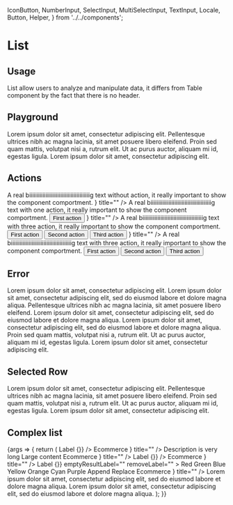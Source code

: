   IconButton,
  NumberInput,
  SelectInput,
  MultiSelectInput,
  TextInput,
  Locale,
  Button,
  Helper,
} from '../../components';

<Meta title="Components/List" component={List} />

# List

## Usage

List allow users to analyze and manipulate data, it differs from Table component by the fact that there is no header.

## Playground

<Canvas>
  <Story name="Standard">
    <List>
      <List.Row>
        <List.TitleCell width="auto">Lorem ipsum dolor sit amet, consectetur adipiscing elit.</List.TitleCell>
      </List.Row>
      <List.Row>
        <List.TitleCell width="auto">
          Pellentesque ultrices nibh ac magna lacinia, sit amet posuere libero eleifend.
        </List.TitleCell>
      </List.Row>
      <List.Row>
        <List.TitleCell width="auto">Proin sed quam mattis, volutpat nisi a, rutrum elit.</List.TitleCell>
      </List.Row>
      <List.Row>
        <List.TitleCell width="auto">Ut ac purus auctor, aliquam mi id, egestas ligula.</List.TitleCell>
      </List.Row>
      <List.Row>
        <List.TitleCell width="auto">Lorem ipsum dolor sit amet, consectetur adipiscing elit.</List.TitleCell>
      </List.Row>
    </List>
  </Story>
</Canvas>

<ArgsTable story="Standard" />

## Actions

<Canvas>
  <Story name="Actions">
    <List>
      <List.Row>
        <List.TitleCell width="auto">
          A real biiiiiiiiiiiiiiiiiiiiiiiiiiiiiiiiiiiiiiiiig text without action, it really important to show the
          component comportment.
        </List.TitleCell>
        <List.RemoveCell>
          <IconButton ghost="borderless" level="tertiary" icon={<CloseIcon />} title="" />
        </List.RemoveCell>
      </List.Row>
      <List.Row>
        <List.TitleCell width="auto">
          A real biiiiiiiiiiiiiiiiiiiiiiiiiiiiiiiiiiiiiiiiig text with one action, it really important to show the
          component comportment.
        </List.TitleCell>
        <List.ActionCell>
          <Button>First action</Button>
        </List.ActionCell>
        <List.RemoveCell>
          <IconButton ghost="borderless" level="tertiary" icon={<CloseIcon />} title="" />
        </List.RemoveCell>
      </List.Row>
      <List.Row>
        <List.TitleCell width="auto">
          A real biiiiiiiiiiiiiiiiiiiiiiiiiiiiiiiiiiiiiiiiig text with three action, it really important to show the
          component comportment.
        </List.TitleCell>
        <List.ActionCell>
          <Button>First action</Button>
          <Button>Second action</Button>
          <Button>Third action</Button>
        </List.ActionCell>
        <List.RemoveCell>
          <IconButton ghost="borderless" level="tertiary" icon={<CloseIcon />} title="" />
        </List.RemoveCell>
      </List.Row>
      <List.Row>
        <List.TitleCell width="auto">
          A real biiiiiiiiiiiiiiiiiiiiiiiiiiiiiiiiiiiiiiiiig text with three action, it really important to show the
          component comportment.
        </List.TitleCell>
        <List.ActionCell>
          <Button>First action</Button>
          <Button>Second action</Button>
          <Button>Third action</Button>
        </List.ActionCell>
      </List.Row>
    </List>
  </Story>
</Canvas>

## Error

<Canvas>
  <Story name="Error">
    <List>
      <List.Row>
        <List.TitleCell width="auto">Lorem ipsum dolor sit amet, consectetur adipiscing elit.</List.TitleCell>
        <List.RowHelpers>
          <Helper level="error">
            Lorem ipsum dolor sit amet, consectetur adipiscing elit, sed do eiusmod labore et dolore magna aliqua.
          </Helper>
        </List.RowHelpers>
      </List.Row>
      <List.Row>
        <List.TitleCell width="auto">
          Pellentesque ultrices nibh ac magna lacinia, sit amet posuere libero eleifend.
        </List.TitleCell>
        <List.RowHelpers>
          <Helper level="info">
            Lorem ipsum dolor sit amet, consectetur adipiscing elit, sed do eiusmod labore et dolore magna aliqua.
          </Helper>
          <Helper level="error">
            Lorem ipsum dolor sit amet, consectetur adipiscing elit, sed do eiusmod labore et dolore magna aliqua.
          </Helper>
        </List.RowHelpers>
      </List.Row>
      <List.Row>
        <List.TitleCell width="auto">Proin sed quam mattis, volutpat nisi a, rutrum elit.</List.TitleCell>
      </List.Row>
      <List.Row>
        <List.TitleCell width="auto">Ut ac purus auctor, aliquam mi id, egestas ligula.</List.TitleCell>
      </List.Row>
      <List.Row>
        <List.TitleCell width="auto">Lorem ipsum dolor sit amet, consectetur adipiscing elit.</List.TitleCell>
      </List.Row>
    </List>
  </Story>
</Canvas>

## Selected Row

<Canvas>
  <Story name="Selected">
    <List>
      <List.Row>
        <List.TitleCell width="auto">Lorem ipsum dolor sit amet, consectetur adipiscing elit.</List.TitleCell>
      </List.Row>
      <List.Row isSelected>
        <List.TitleCell width="auto">
          Pellentesque ultrices nibh ac magna lacinia, sit amet posuere libero eleifend.
        </List.TitleCell>
      </List.Row>
      <List.Row>
        <List.TitleCell width="auto">Proin sed quam mattis, volutpat nisi a, rutrum elit.</List.TitleCell>
      </List.Row>
      <List.Row>
        <List.TitleCell width="auto">Ut ac purus auctor, aliquam mi id, egestas ligula.</List.TitleCell>
      </List.Row>
      <List.Row>
        <List.TitleCell width="auto">Lorem ipsum dolor sit amet, consectetur adipiscing elit.</List.TitleCell>
      </List.Row>
    </List>
  </Story>
</Canvas>

## Complex list

<Canvas>
  <Story name="Complex">
    {args => {
      return (
        <List>
          <List.Row>
            <List.TitleCell width="auto">Label</List.TitleCell>
            <List.Cell width={400}>
              <TextInput value="example" onChange={() => {}} />
            </List.Cell>
            <List.Cell width={380}>
              <ListContextContainer>
                <SelectInput value="ecommerce" clearable={false} emptyResultLabel="">
                  <SelectInput.Option value="ecommerce">Ecommerce</SelectInput.Option>
                </SelectInput>
                <SelectInput value="en_US" clearable={false} emptyResultLabel="">
                  <SelectInput.Option value="en_US">
                    <Locale code="en_US" />
                  </SelectInput.Option>
                </SelectInput>
              </ListContextContainer>
            </List.Cell>
            <List.RemoveCell>
              <IconButton ghost="borderless" level="tertiary" icon={<CloseIcon />} title="" />
            </List.RemoveCell>
          </List.Row>
          <List.Row isMultiline>
            <List.TitleCell width="auto">Description is very long</List.TitleCell>
            <List.Cell width={400}>
              <Content width={400} height={300}>
                Large content
              </Content>
            </List.Cell>
            <List.Cell width={380}>
              <ListContextContainer>
                <SelectInput value="ecommerce" clearable={false} emptyResultLabel="">
                  <SelectInput.Option value="ecommerce">Ecommerce</SelectInput.Option>
                </SelectInput>
                <SelectInput value="en_US" clearable={false} emptyResultLabel="">
                  <SelectInput.Option value="en_US">
                    <Locale code="en_US" />
                  </SelectInput.Option>
                </SelectInput>
              </ListContextContainer>
            </List.Cell>
            <List.RemoveCell>
              <IconButton ghost="borderless" level="tertiary" icon={<CloseIcon />} title="" />
            </List.RemoveCell>
          </List.Row>
          <List.Row>
            <List.TitleCell width="auto">Label</List.TitleCell>
            <List.Cell width={400}>
              <NumberInput value="12" onChange={() => {}} />
            </List.Cell>
            <List.Cell width={380}>
              <ListContextContainer>
                <SelectInput value="ecommerce" clearable={false} emptyResultLabel="">
                  <SelectInput.Option value="ecommerce">Ecommerce</SelectInput.Option>
                </SelectInput>
                <SelectInput value="en_US" clearable={false} emptyResultLabel="">
                  <SelectInput.Option value="en_US">
                    <Locale code="en_US" />
                  </SelectInput.Option>
                </SelectInput>
              </ListContextContainer>
            </List.Cell>
            <List.RemoveCell>
              <IconButton ghost="borderless" level="tertiary" icon={<CloseIcon />} title="" />
            </List.RemoveCell>
          </List.Row>
          <List.Row isMultiline>
            <List.TitleCell width="auto">Label</List.TitleCell>
            <List.Cell width={400}>
              <MultiSelectInput
                value={['red', 'green', 'blue', 'yellow', 'orange', 'cyan']}
                onChange={() => {}}
                emptyResultLabel=""
                removeLabel=""
              >
                <MultiSelectInput.Option value="red">Red</MultiSelectInput.Option>
                <MultiSelectInput.Option value="green">Green</MultiSelectInput.Option>
                <MultiSelectInput.Option value="blue">Blue</MultiSelectInput.Option>
                <MultiSelectInput.Option value="yellow">Yellow</MultiSelectInput.Option>
                <MultiSelectInput.Option value="orange">Orange</MultiSelectInput.Option>
                <MultiSelectInput.Option value="cyan">Cyan</MultiSelectInput.Option>
                <MultiSelectInput.Option value="purple">Purple</MultiSelectInput.Option>
              </MultiSelectInput>
            </List.Cell>
            <List.Cell width={380}>
              <ListContextContainer>
                <SelectInput value="append" clearable={false} emptyResultLabel="">
                  <SelectInput.Option value="append">Append</SelectInput.Option>
                  <SelectInput.Option value="replace">Replace</SelectInput.Option>
                </SelectInput>
                <SelectInput value="ecommerce" clearable={false} emptyResultLabel="">
                  <SelectInput.Option value="ecommerce">Ecommerce</SelectInput.Option>
                </SelectInput>
                <SelectInput value="en_US" clearable={false} emptyResultLabel="">
                  <SelectInput.Option value="en_US">
                    <Locale code="en_US" />
                  </SelectInput.Option>
                </SelectInput>
              </ListContextContainer>
            </List.Cell>
            <List.RemoveCell>
              <IconButton ghost="borderless" level="tertiary" icon={<CloseIcon />} title="" />
            </List.RemoveCell>
            <List.RowHelpers>
              <Helper level="info">
                Lorem ipsum dolor sit amet, consectetur adipiscing elit, sed do eiusmod labore et dolore magna aliqua.
              </Helper>
              <Helper level="error">
                Lorem ipsum dolor sit amet, consectetur adipiscing elit, sed do eiusmod labore et dolore magna aliqua.
              </Helper>
            </List.RowHelpers>
          </List.Row>
        </List>
      );
    }}
  </Story>
</Canvas>
